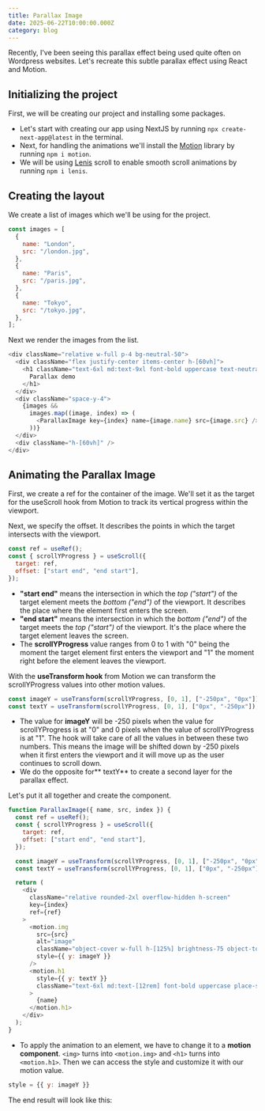 ```yaml
---
title: Parallax Image
date: 2025-06-22T10:00:00.000Z
category: blog
---
```


Recently, I've been seeing this parallax effect being used quite often on Wordpress websites. Let's recreate this subtle parallax effect using React and Motion.

<MP4Video video="https://res.cloudinary.com/di81zcvbz/video/upload/v1750542891/Blog/Parallax_Image_Small_yrpvdt.mp4" />

## Initializing the project

First, we will be creating our project and installing some packages.

* Let's start with creating our app using NextJS by running `npx create-next-app@latest` in the terminal.
* Next, for handling the animations we'll install the [Motion](https://motion.dev/docs/react-quick-start) library by running `npm i motion`.
* We will be using [Lenis](https://github.com/darkroomengineering/lenis/blob/main/README.md) scroll to enable smooth scroll animations by running `npm i lenis`.

## Creating the layout

We create a list of images which we'll be using for the project.

```javascript
const images = [
  {
    name: "London",
    src: "/london.jpg",
  },
  {
    name: "Paris",
    src: "/paris.jpg",
  },
  {
    name: "Tokyo",
    src: "/tokyo.jpg",
  },
];
```

Next we render the images from the list.

```javascript
<div className="relative w-full p-4 bg-neutral-50">
  <div className="flex justify-center items-center h-[60vh]">
    <h1 className="text-6xl md:text-9xl font-bold uppercase text-neutral-900">
      Parallax demo
    </h1>
  </div>
  <div className="space-y-4">
    {images &&
      images.map((image, index) => (
        <ParallaxImage key={index} name={image.name} src={image.src} />
      ))}
  </div>
  <div className="h-[60vh]" />
</div>
```

## Animating the Parallax Image

First, we create a ref for the container of the image. We'll set it as the target for the useScroll hook from Motion to track its vertical progress within the viewport.

Next, we specify the offset. It describes the points in which the target intersects with the viewport.

```javascript
const ref = useRef();
const { scrollYProgress } = useScroll({
  target: ref,
  offset: ["start end", "end start"],
});
```

* **"start end"** means the intersection in which the *top ("start")* of the target element meets the *bottom ("end")* of the viewport. It describes the place where the element first enters the screen.
* **"end start"** means the intersection in which the *bottom ("end")* of the target meets the *top ("start")* of the viewport. It's the place where the target element leaves the screen.
* The **scrollYProgress** value ranges from 0 to 1 with "0" being the moment the target element first enters the viewport and "1" the moment right before the element leaves the viewport.

With the **useTransform hook** from Motion we can transform the scrollYProgress values into other motion values.

```javascript
const imageY = useTransform(scrollYProgress, [0, 1], ["-250px", "0px"]);
const textY = useTransform(scrollYProgress, [0, 1], ["0px", "-250px"]);
```

* The value for **imageY** will be -250 pixels when the value for scrollYProgress is at "0" and 0 pixels when the value of scrollYProgress is at "1". The hook will take care of all the values in between these two numbers. This means the image will be shifted down by -250 pixels when it first enters the viewport and it will move up as the user continues to scroll down.
* We do the opposite for** textY** to create a second layer for the parallax effect.

Let's put it all together and create the component.

```javascript
function ParallaxImage({ name, src, index }) {
  const ref = useRef();
  const { scrollYProgress } = useScroll({
    target: ref,
    offset: ["start end", "end start"],
  });

  const imageY = useTransform(scrollYProgress, [0, 1], ["-250px", "0px"]);
  const textY = useTransform(scrollYProgress, [0, 1], ["0px", "-250px"]);

  return (
    <div
      className="relative rounded-2xl overflow-hidden h-screen"
      key={index}
      ref={ref}
    >
      <motion.img
        src={src}
        alt="image"
        className="object-cover w-full h-[125%] brightness-75 object-top"
        style={{ y: imageY }}
      />
      <motion.h1
        style={{ y: textY }}
        className="text-6xl md:text-[12rem] font-bold uppercase place-self-center absolute top-1/2 left-1/2 transform -translate-x-1/2 translate-y-1/2 "
      >
        {name}
      </motion.h1>
    </div>
  );
}
```

* To apply the animation to an element, we have to change it to a **motion component**. `<img>` turns into `<motion.img>` and `<h1>` turns into `<motion.h1>`. Then we can access the style and customize it with our motion value.

```javascript
style = {{ y: imageY }}
```

The end result will look like this:

<MP4Video video="https://res.cloudinary.com/di81zcvbz/video/upload/v1750542891/Blog/Parallax_Image_Small_yrpvdt.mp4" />
